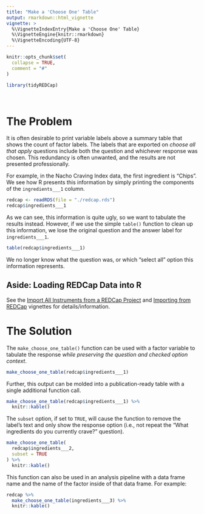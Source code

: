 ```yaml
---
title: "Make a 'Choose One' Table"
output: rmarkdown::html_vignette
vignette: >
  %\VignetteIndexEntry{Make a 'Choose One' Table}
  %\VignetteEngine{knitr::rmarkdown}
  %\VignetteEncoding{UTF-8}
---
```


```r
knitr::opts_chunk$set(
  collapse = TRUE,
  comment = "#"
)
```

```r
library(tidyREDCap)
```

</br>


# The Problem
It is often desirable to print variable labels above a summary table that shows the count of factor labels.  The labels that are exported on _choose all that apply_ questions include both the question and whichever response was chosen.  This redundancy is often unwanted, and the results are not presented professionally.

For example, in the Nacho Craving Index data, the first ingredient is "Chips". We see how R presents this information by simply printing the components of the `ingredients___1` column.
```r
redcap <- readRDS(file = "./redcap.rds")
redcap$ingredients___1
```

As we can see, this information is quite ugly, so we want to tabulate the results instead. However, if we use the simple `table()` function to clean up this information, we lose the original question and the answer label for `ingredients___1`.
```r
table(redcap$ingredients___1)
```
We no longer know what the question was, or which "select all" option this information represents.

## Aside: Loading REDCap Data into R
See the [Import All Instruments from a REDCap Project](../doc/importInstruments.html) and [Importing from REDCap](../doc/useAPI.html) vignettes for details/information.

# The Solution
The `make_choose_one_table()` function can be used with a factor variable to tabulate the response *while preserving the question and checked option context*.
```r
make_choose_one_table(redcap$ingredients___1) 
```

Further, this output can be molded into a publication-ready table with a single additional function call.
```r
make_choose_one_table(redcap$ingredients___1) %>% 
  knitr::kable()
```

The `subset` option, if set to `TRUE`, will cause the function to remove the label's text and only show the response option (i.e., not repeat the "What ingredients do you currently crave?" question).
```r
make_choose_one_table(
  redcap$ingredients___2,
  subset = TRUE
) %>% 
  knitr::kable()
```

This function can also be used in an analysis pipeline with a data frame name and the name of the factor inside of that data frame. For example:
```r
redcap %>% 
  make_choose_one_table(ingredients___3) %>% 
  knitr::kable() 
```

